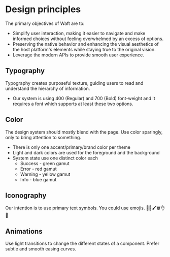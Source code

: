 
<Meta title="Foundations/Design principles" />

# Design principles

The primary objectives of Waft are to:
* Simplify user interaction, making it easier to navigate and make informed choices without feeling overwhelmed by an excess of options.
* Preserving the native behavior and enhancing the visual aesthetics of the host platform's elements while staying true to the original vision.
* Leverage the modern APIs to provide smooth user experience.

## Typography
Typography creates purposeful texture, guiding users to read and understand the hierarchy of information.

* Our system is using 400 (Regular) and 700 (Bold) font-weight and It requires a font which supports at least these two options.

## Color
The design system should mostly blend with the page. Use color sparingly, only to bring attention to something.

* There is only one accent/primary/brand color per theme
* Light and dark colors are used for the foreground and the background
* System state use one distinct color each
  * Success - green gamut
  * Error - red gamut
  * Warning - yellow gamut
  * Info - blue gamut

## Iconography
Our intention is to use primary text symbols. You could use emojis. 🔗📐🖌🗑👌🙂

## Animations

Use light transitions to change the different states of a component. Prefer subtle and smooth easing curves.
